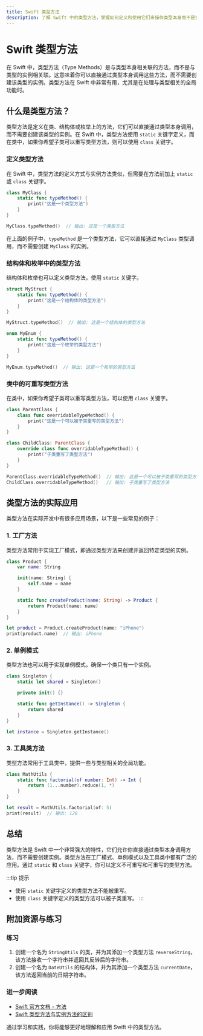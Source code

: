 ```yaml
---
title: Swift 类型方法
description: 了解 Swift 中的类型方法，掌握如何定义和使用它们来操作类型本身而不是实例。
---
```


# Swift 类型方法

在 Swift 中，类型方法（Type Methods）是与类型本身相关联的方法，而不是与类型的实例相关联。这意味着你可以直接通过类型本身调用这些方法，而不需要创建该类型的实例。类型方法在 Swift 中非常有用，尤其是在处理与类型相关的全局功能时。

## 什么是类型方法？

类型方法是定义在类、结构体或枚举上的方法，它们可以直接通过类型本身调用，而不需要创建该类型的实例。在 Swift 中，类型方法使用 `static` 关键字定义，而在类中，如果你希望子类可以重写类型方法，则可以使用 `class` 关键字。

### 定义类型方法

在 Swift 中，类型方法的定义方式与实例方法类似，但需要在方法前加上 `static` 或 `class` 关键字。

```swift
class MyClass {
    static func typeMethod() {
        print("这是一个类型方法")
    }
}

MyClass.typeMethod()  // 输出: 这是一个类型方法
```

在上面的例子中，`typeMethod` 是一个类型方法，它可以直接通过 `MyClass` 类型调用，而不需要创建 `MyClass` 的实例。

### 结构体和枚举中的类型方法

结构体和枚举也可以定义类型方法，使用 `static` 关键字。

```swift
struct MyStruct {
    static func typeMethod() {
        print("这是一个结构体的类型方法")
    }
}

MyStruct.typeMethod()  // 输出: 这是一个结构体的类型方法

enum MyEnum {
    static func typeMethod() {
        print("这是一个枚举的类型方法")
    }
}

MyEnum.typeMethod()  // 输出: 这是一个枚举的类型方法
```

### 类中的可重写类型方法

在类中，如果你希望子类可以重写类型方法，可以使用 `class` 关键字。

```swift
class ParentClass {
    class func overridableTypeMethod() {
        print("这是一个可以被子类重写的类型方法")
    }
}

class ChildClass: ParentClass {
    override class func overridableTypeMethod() {
        print("子类重写了类型方法")
    }
}

ParentClass.overridableTypeMethod()  // 输出: 这是一个可以被子类重写的类型方法
ChildClass.overridableTypeMethod()   // 输出: 子类重写了类型方法
```

## 类型方法的实际应用

类型方法在实际开发中有很多应用场景，以下是一些常见的例子：

### 1. 工厂方法

类型方法常用于实现工厂模式，即通过类型方法来创建并返回特定类型的实例。

```swift
class Product {
    var name: String

    init(name: String) {
        self.name = name
    }

    static func createProduct(name: String) -> Product {
        return Product(name: name)
    }
}

let product = Product.createProduct(name: "iPhone")
print(product.name)  // 输出: iPhone
```

### 2. 单例模式

类型方法也可以用于实现单例模式，确保一个类只有一个实例。

```swift
class Singleton {
    static let shared = Singleton()

    private init() {}

    static func getInstance() -> Singleton {
        return shared
    }
}

let instance = Singleton.getInstance()
```

### 3. 工具类方法

类型方法常用于工具类中，提供一些与类型相关的全局功能。

```swift
class MathUtils {
    static func factorial(of number: Int) -> Int {
        return (1...number).reduce(1, *)
    }
}

let result = MathUtils.factorial(of: 5)
print(result)  // 输出: 120
```

## 总结

类型方法是 Swift 中一个非常强大的特性，它们允许你直接通过类型本身调用方法，而不需要创建实例。类型方法在工厂模式、单例模式以及工具类中都有广泛的应用。通过 `static` 和 `class` 关键字，你可以定义不可重写和可重写的类型方法。

:::tip 提示
- 使用 `static` 关键字定义的类型方法不能被重写。
- 使用 `class` 关键字定义的类型方法可以被子类重写。
:::

## 附加资源与练习

### 练习

1. 创建一个名为 `StringUtils` 的类，并为其添加一个类型方法 `reverseString`，该方法接收一个字符串并返回其反转后的字符串。
2. 创建一个名为 `DateUtils` 的结构体，并为其添加一个类型方法 `currentDate`，该方法返回当前的日期字符串。

### 进一步阅读

- [Swift 官方文档 - 方法](https://docs.swift.org/swift-book/LanguageGuide/Methods.html)
- [Swift 类型方法与实例方法的区别](https://www.hackingwithswift.com/example-code/language/whats-the-difference-between-static-and-class-methods)

通过学习和实践，你将能够更好地理解和应用 Swift 中的类型方法。